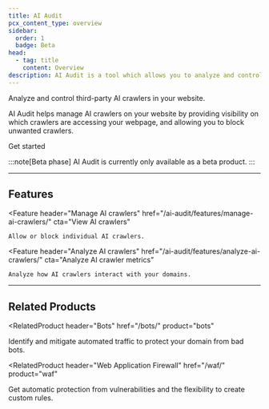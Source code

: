 ```yaml
---
title: AI Audit
pcx_content_type: overview
sidebar:
  order: 1
  badge: Beta
head:
  - tag: title
    content: Overview
description: AI Audit is a tool which allows you to analyze and control how third-party AI crawlers interact with your website.
---
```



<Description>

Analyze and control third-party AI crawlers in your website.

</Description>

<Plan type="all" />

AI Audit helps manage AI crawlers on your website by providing visibility on which crawlers are accessing your webpage, and allowing you to block unwanted crawlers.

<LinkButton href="/ai-audit/get-started/">Get started </LinkButton>

:::note[Beta phase]
AI Audit is currently only available as a beta product.
:::

---

## Features

<Feature
	header="Manage AI crawlers"
	href="/ai-audit/features/manage-ai-crawlers/"
	cta="View AI crawlers"
>
	Allow or block individual AI crawlers.
</Feature>

<Feature
	header="Analyze AI crawlers"
	href="/ai-audit/features/analyze-ai-crawlers/"
	cta="Analyze AI crawler metrics"
>
	Analyze how AI crawlers interact with your domains.
</Feature>

---

## Related Products

<RelatedProduct
	header="Bots"
	href="/bots/"
	product="bots"
>
Identify and mitigate automated traffic to protect your domain from bad bots.
</RelatedProduct>

<RelatedProduct
	header="Web Application Firewall"
	href="/waf/"
	product="waf"
>
Get automatic protection from vulnerabilities and the flexibility to create custom rules.
</RelatedProduct>